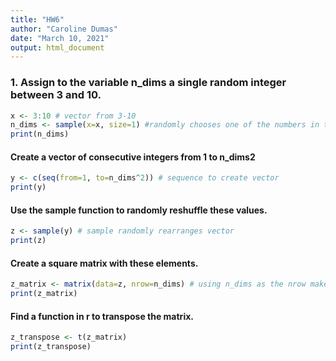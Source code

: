 ```yaml
---
title: "HW6"
author: "Caroline Dumas"
date: "March 10, 2021"
output: html_document
---
```

### 1. Assign to the variable n_dims a single random integer between 3 and 10.
```r
x <- 3:10 # vector from 3-10
n_dims <- sample(x=x, size=1) #randomly chooses one of the numbers in the vector x
print(n_dims)
```
#### Create a vector of consecutive integers from 1 to n_dims2
```r
y <- c(seq(from=1, to=n_dims^2)) # sequence to create vector 
print(y)
```
#### Use the sample function to randomly reshuffle these values.
```r
z <- sample(y) # sample randomly rearranges vector 
print(z)
```
#### Create a square matrix with these elements.
```r
z_matrix <- matrix(data=z, nrow=n_dims) # using n_dims as the nrow makes the matrix be the length of whatever the random number of n_dims 
print(z_matrix)
```
#### Find a function in r to transpose the matrix.
```r
z_transpose <- t(z_matrix)
print(z_transpose)
```



